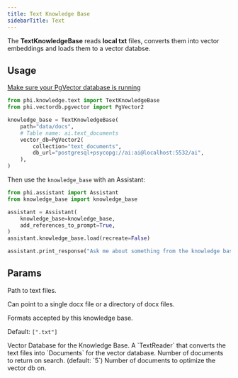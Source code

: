```yaml
---
title: Text Knowledge Base
sidebarTitle: Text
---
```


The **TextKnowledgeBase** reads **local txt** files, converts them into vector embeddings and loads them to a vector databse.

## Usage

<Note>

[Make sure your PgVector database is running](https://docs.phidata.com/basics#assistant-with-knowledge)

</Note>

```python knowledge_base.py
from phi.knowledge.text import TextKnowledgeBase
from phi.vectordb.pgvector import PgVector2

knowledge_base = TextKnowledgeBase(
    path="data/docs",
    # Table name: ai.text_documents
    vector_db=PgVector2(
        collection="text_documents",
        db_url="postgresql+psycopg://ai:ai@localhost:5532/ai",
    ),
)
```

Then use the `knowledge_base` with an Assistant:

```python assistant.py
from phi.assistant import Assistant
from knowledge_base import knowledge_base

assistant = Assistant(
    knowledge_base=knowledge_base,
    add_references_to_prompt=True,
)
assistant.knowledge_base.load(recreate=False)

assistant.print_response("Ask me about something from the knowledge base")
```

## Params

<ResponseField name="path" type="Union[str, Path]">
  Path to text files.

Can point to a single docx file or a directory of docx files.

</ResponseField>
<ResponseField name="formats" type="List[str]">
  Formats accepted by this knowledge base.

Default: `[".txt"]`

</ResponseField>
<ResponseField name="vector_db" type="VectorDb">
  Vector Database for the Knowledge Base.
</ResponseField>
<ResponseField name="reader" type="TextReader">
  A `TextReader` that converts the text files into `Documents` for the vector database.
</ResponseField>
<ResponseField name="num_documents" type="int">
  Number of documents to return on search. (default: `5`)
</ResponseField>
<ResponseField name="optimize_on" type="int">
  Number of documents to optimize the vector db on.
</ResponseField>
